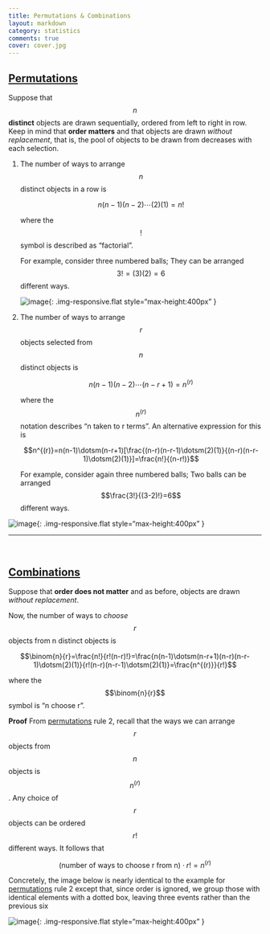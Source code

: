 ```yaml
---
title: Permutations & Combinations
layout: markdown
category: statistics
comments: true
cover: cover.jpg
---
```


## <a href="#permutations" name="permutations">Permutations</a>

Suppose that $$n$$ **distinct** objects are drawn sequentially, ordered from left to right in  row. Keep in mind that **order matters** and that objects are drawn *without replacement*, that is, the pool of objects to be drawn from decreases with each selection.

1. The number of ways to arrange $$n$$ distinct objects in a row is

	$$n(n-1)(n-2)\dotsm(2)(1)=n!$$

	where the $$!$$ symbol is described as "factorial".

	For example, consider three numbered balls; They can be arranged $$3!= (3)(2) = 6$$ different ways.

	  ![image]({{ site.baseurl }}/{{ site.media_root }}{{ page.id }}/factorial.jpg){: .img-responsive.flat style="max-height:400px" }

2. The number of ways to arrange $$r$$ objects selected from $$n$$ distinct objects is

	$$n(n-1)(n-2)\dotsm(n-r+1)=n^{(r)}$$

	where the $$n^{(r)}$$ notation describes "n taken to r terms". An alternative expression for this is

	$$n^{(r)}=n(n-1)\dotsm(n-r+1)[\frac{(n-r)(n-r-1)\dotsm(2)(1)}{(n-r)(n-r-1)\dotsm(2)(1)}]=\frac{n!}{(n-r!)}$$


	For example, consider again three numbered balls; Two balls can be arranged $$\frac{3!}{(3-2)!}=6$$ different ways.

  ![image]({{ site.baseurl }}/{{ site.media_root }}{{ page.id }}/nTakenToRTerms.jpg){: .img-responsive.flat style="max-height:400px" }


***
<br/>

## <a href="#combinations" name="combinations"> Combinations </a>

Suppose that **order does not matter** and as before, objects are drawn *without replacement*.

Now, the number of ways to *choose* $$r$$ objects from n distinct objects is

$$\binom{n}{r}=\frac{n!}{r!(n-r)!}=\frac{n(n-1)\dotsm(n-r+1)(n-r)(n-r-1)\dotsm(2)(1)}{r!(n-r)(n-r-1)\dotsm(2)(1)}=\frac{n^{(r)}}{r!}$$

where the $$\binom{n}{r}$$ symbol is "n choose r".

**Proof** From [permutations](#permutations) rule 2,  recall that the ways we can arrange $$r$$ objects from $$n$$ objects is $$n^{(r)}$$. Any choice of $$r$$ objects can be ordered $$r!$$ different ways. It follows that

$$(\text{number of ways to choose r from n})\cdot r!=n^{(r)}$$

Concretely, the image below is nearly identical to the example for [permutations](#permutations) rule 2 except that, since order is ignored, we group those with identical elements with a dotted box, leaving three events rather than the previous six

  ![image]({{ site.baseurl }}/{{ site.media_root }}{{ page.id }}/nchooser.jpg){: .img-responsive.flat style="max-height:400px" }

